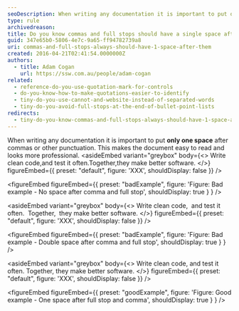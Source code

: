 ```yaml
---
seoDescription: When writing any documentation it is important to put only one space after commas or other punctuation. This makes the document easy to read and looks more professional.
type: rule
archivedreason:
title: Do you know commas and full stops should have a single space after them?
guid: 347e65b0-5806-4e7c-9a65-ff94782739a8
uri: commas-and-full-stops-always-should-have-1-space-after-them
created: 2016-04-21T02:41:54.0000000Z
authors:
  - title: Adam Cogan
    url: https://ssw.com.au/people/adam-cogan
related:
  - reference-do-you-use-quotation-mark-for-controls
  - do-you-know-how-to-make-quotations-easier-to-identify
  - tiny-do-you-use-cannot-and-website-instead-of-separated-words
  - tiny-do-you-avoid-full-stops-at-the-end-of-bullet-point-lists
redirects:
  - tiny-do-you-know-commas-and-full-stops-always-should-have-1-space-after-them
---
```


When writing any documentation it is important to put **only one space** after commas or other punctuation. This makes the document easy to read and looks more professional.
<asideEmbed
  variant="greybox"
  body={<>
    Write clean code,and test it often.Together,they make better software.
  </>}
  figureEmbed={{
    preset: "default",
    figure: 'XXX',
    shouldDisplay: false
  }}
/>

<figureEmbed figureEmbed={{
  preset: "badExample",
  figure: 'Figure: Bad example - No space after comma and full stop',
  shouldDisplay: true
} } />


<asideEmbed
  variant="greybox"
  body={<>
    Write clean code, &nbsp;and test it often. &nbsp;Together, &nbsp;they make better software.
  </>}
  figureEmbed={{
    preset: "default",
    figure: 'XXX',
    shouldDisplay: false
  }}
/>

<figureEmbed figureEmbed={{
  preset: "badExample",
  figure: 'Figure: Bad example - Double space after comma and full stop',
  shouldDisplay: true
} } />


<asideEmbed
  variant="greybox"
  body={<>
    Write clean code, and test it often. Together, they make better software.
  </>}
  figureEmbed={{
    preset: "default",
    figure: 'XXX',
    shouldDisplay: false
  }}
/>

<figureEmbed figureEmbed={{
  preset: "goodExample",
  figure: 'Figure: Good example - One space after full stop and comma',
  shouldDisplay: true
} } />
